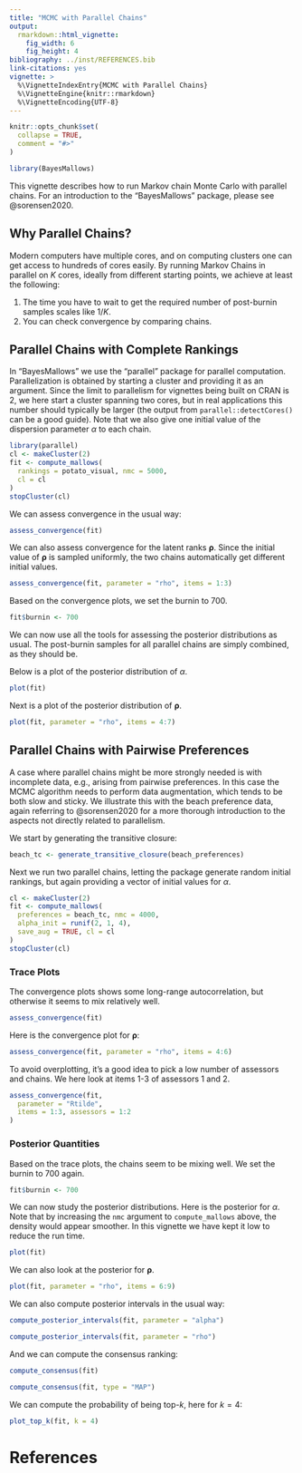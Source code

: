 ```yaml
---
title: "MCMC with Parallel Chains"
output: 
  rmarkdown::html_vignette:
    fig_width: 6
    fig_height: 4
bibliography: ../inst/REFERENCES.bib
link-citations: yes
vignette: >
  %\VignetteIndexEntry{MCMC with Parallel Chains}
  %\VignetteEngine{knitr::rmarkdown}
  %\VignetteEncoding{UTF-8}
---
```


```r
knitr::opts_chunk$set(
  collapse = TRUE,
  comment = "#>"
)
```

```r
library(BayesMallows)
```

This vignette describes how to run Markov chain Monte Carlo with parallel chains. For an introduction to the "BayesMallows" package, please see @sorensen2020.


## Why Parallel Chains?

Modern computers have multiple cores, and on computing clusters one can get access to hundreds of cores easily. By running Markov Chains in parallel on $K$ cores, ideally from different starting points, we achieve at least the following:

1. The time you have to wait to get the required number of post-burnin samples scales like $1/K$.
2. You can check convergence by comparing chains.



## Parallel Chains with Complete Rankings

In "BayesMallows" we use the "parallel" package for parallel computation. Parallelization is obtained by starting a cluster and providing it as an argument. Since the limit to parallelism for vignettes being built on CRAN is 2, we here start a cluster spanning two cores, but in real applications this number should typically be larger (the output from `parallel::detectCores()` can be a good guide). Note that we also give one initial value of the dispersion parameter $\alpha$ to each chain.

```r
library(parallel)
cl <- makeCluster(2)
fit <- compute_mallows(
  rankings = potato_visual, nmc = 5000,
  cl = cl
)
stopCluster(cl)
```

We can assess convergence in the usual way:

```r
assess_convergence(fit)
```

We can also assess convergence for the latent ranks $\boldsymbol{\rho}$. Since the initial value of $\boldsymbol{\rho}$ is sampled uniformly, the two chains automatically get different initial values.

```r
assess_convergence(fit, parameter = "rho", items = 1:3)
```

Based on the convergence plots, we set the burnin to 700. 

```r
fit$burnin <- 700
```

We can now use all the tools for assessing the posterior distributions as usual. The post-burnin samples for all parallel chains are simply combined, as they should be.

Below is a plot of the posterior distribution of $\alpha$.

```r
plot(fit)
```

Next is a plot of the posterior distribution of $\boldsymbol{\rho}$.


```r
plot(fit, parameter = "rho", items = 4:7)
```

## Parallel Chains with Pairwise Preferences

A case where parallel chains might be more strongly needed is with incomplete data, e.g., arising from pairwise preferences. In this case the MCMC algorithm needs to perform data augmentation, which tends to be both slow and sticky. We illustrate this with the beach preference data, again referring to @sorensen2020 for a more thorough introduction to the aspects not directly related to parallelism.

We start by generating the transitive closure:

```r
beach_tc <- generate_transitive_closure(beach_preferences)
```

Next we run two parallel chains, letting the package generate random initial rankings, but again providing a vector of initial values for $\alpha$.

```r
cl <- makeCluster(2)
fit <- compute_mallows(
  preferences = beach_tc, nmc = 4000,
  alpha_init = runif(2, 1, 4),
  save_aug = TRUE, cl = cl
)
stopCluster(cl)
```

### Trace Plots

The convergence plots shows some long-range autocorrelation, but otherwise it seems to mix relatively well.

```r
assess_convergence(fit)
```

Here is the convergence plot for $\boldsymbol{\rho}$:

```r
assess_convergence(fit, parameter = "rho", items = 4:6)
```

To avoid overplotting, it's a good idea to pick a low number of assessors and chains. We here look at items 1-3 of assessors 1 and 2.

```r
assess_convergence(fit,
  parameter = "Rtilde",
  items = 1:3, assessors = 1:2
)
```

### Posterior Quantities

Based on the trace plots, the chains seem to be mixing well. We set the burnin to 700 again.

```r
fit$burnin <- 700
```

We can now study the posterior distributions. Here is the posterior for $\alpha$. Note that by increasing the `nmc` argument to `compute_mallows` above, the density would appear smoother. In this vignette we have kept it low to reduce the run time.

```r
plot(fit)
```

We can also look at the posterior for $\boldsymbol{\rho}$.

```r
plot(fit, parameter = "rho", items = 6:9)
```

We can also compute posterior intervals in the usual way:

```r
compute_posterior_intervals(fit, parameter = "alpha")
```

```r
compute_posterior_intervals(fit, parameter = "rho")
```

And we can compute the consensus ranking:

```r
compute_consensus(fit)
```

```r
compute_consensus(fit, type = "MAP")
```

We can compute the probability of being top-$k$, here for $k=4$:

```r
plot_top_k(fit, k = 4)
```



# References
